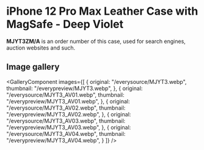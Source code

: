 
# iPhone 12 Pro Max Leather Case with MagSafe - Deep Violet

<Callout type='info' emoji='👉🏻'>**MJYT3ZM/A** is an order number of this case, used for search engines, auction websites and such.</Callout>

## Image gallery

<GalleryComponent
    images={[
      {
        original: "/everysource/MJYT3.webp",
        thumbnail: "/everypreview/MJYT3.webp",
      },
      {
        original: "/everysource/MJYT3_AV01.webp",
        thumbnail: "/everypreview/MJYT3_AV01.webp",
      },
      {
        original: "/everysource/MJYT3_AV02.webp",
        thumbnail: "/everypreview/MJYT3_AV02.webp",
      },
      {
        original: "/everysource/MJYT3_AV03.webp",
        thumbnail: "/everypreview/MJYT3_AV03.webp",
      },
      {
        original: "/everysource/MJYT3_AV04.webp",
        thumbnail: "/everypreview/MJYT3_AV04.webp",
      }
    ]}
  />
